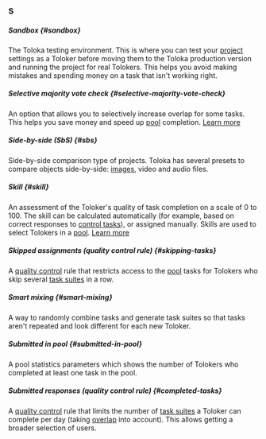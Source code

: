 ### S

##### Sandbox {#sandbox}

The Toloka testing environment. This is where you can test your [project](#project) settings as a Toloker before moving them to the Toloka production version and running the project for real Tolokers. This helps you avoid making mistakes and spending money on a task that isn't working right.

##### Selective majority vote check {#selective-majority-vote-check}

An option that allows you to selectively increase overlap for some tasks. This helps you save money and speed up [pool](#pool) completion. [Learn more](/docs-new/guide/selective-mvote)

##### Side-by-side (SbS) {#sbs}

Side-by-side comparison type of projects. Toloka has several presets to compare objects side-by-side: [images](./guide/tutorials/side-by-side), video and audio files.

##### Skill {#skill}

An assessment of the Toloker's quality of task completion on a scale of 0 to 100. The skill can be calculated automatically (for example, based on correct responses to [control tasks](#control-task)), or assigned manually. Skills are used to select Tolokers in a [pool](#pool). [Learn more](/docs-new/guide/nav)

##### Skipped assignments (quality control rule) {#skipping-tasks}

A [quality control](#quality-control) rule that restricts access to the [pool](#pool) tasks for Tolokers who skip several [task suites](#task-suite) in a row.

##### Smart mixing {#smart-mixing}

A way to randomly combine tasks and generate task suites so that tasks aren't repeated and look different for each new Toloker.

##### Submitted in pool {#submitted-in-pool}

A pool statistics parameters which shows the number of Tolokers who completed at least one task in the pool.

##### Submitted responses (quality control rule) {#completed-tasks}

A [quality control](#quality-control) rule that limits the number of [task suites](#task-suite) a Toloker can complete per day (taking [overlap](#overlap) into account). This allows getting a broader selection of users.
